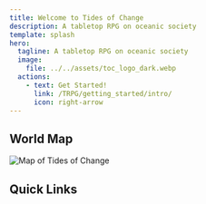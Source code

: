 ```yaml
---
title: Welcome to Tides of Change
description: A tabletop RPG on oceanic society
template: splash
hero:
  tagline: A tabletop RPG on oceanic society
  image:
    file: ../../assets/toc_logo_dark.webp
  actions:
    - text: Get Started!
      link: /TRPG/getting_started/intro/
      icon: right-arrow
---
```



## World Map
![Map of Tides of Change](../../assets/map.png)


## Quick Links

<CardGrid stagger> 
	<LinkCard
	title="Character Creation Form"
	href="./character/form"
	description="Configure Starlight to support multiple languages."
	/>
</CardGrid>
